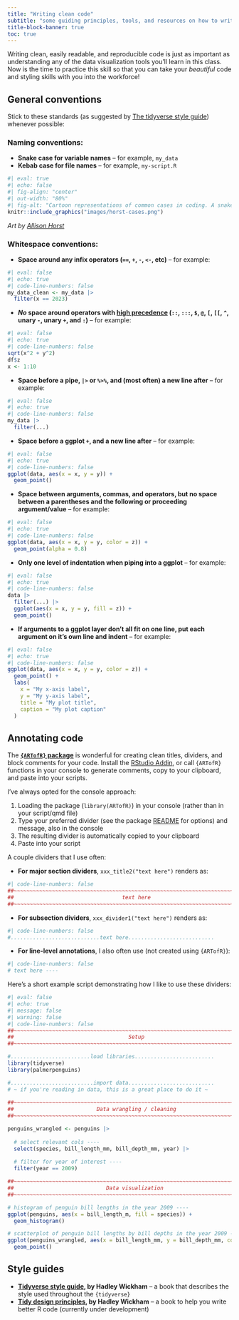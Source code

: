```yaml
---
title: "Writing clean code"
subtitle: "some guiding principles, tools, and resources on how to write clean and readable code"
title-block-banner: true
toc: true
---
```


Writing clean, easily readable, and reproducible code is just as important as understanding any of the data visualization tools you'll learn in this class. Now is the time to practice this skill so that you can take your *beautiful* code and styling skills with you into the workforce!

## General conventions

Stick to these standards (as suggested by [The tidyverse style guide](https://style.tidyverse.org/index.html)) whenever possible:

### Naming conventions:

- **Snake case for variable names** -- for example, `my_data`
- **Kebab case for file names** -- for example, `my-script.R`

```r
#| eval: true
#| echo: false
#| fig-align: "center"
#| out-width: "80%"
#| fig-alt: "Cartoon representations of common cases in coding. A snake screams 'SCREAMING_SNAKE_CASE' into the face of a camel (wearing ear muffs) with 'camelCase' written along its back. Vegetables on a skewer spell out 'kebab-case' (words on a skewer). A mellow, happy looking snake has text 'snake_case' along it."
knitr::include_graphics("images/horst-cases.png")
```

::: {.center-text .gray-text .body-text-s}
*Art by [Allison Horst](https://allisonhorst.com/)*
:::

### Whitespace conventions:

- **Space around any infix operators (`==`, `+`, `-`, `<-`, etc)** -- for example:

```r
#| eval: false
#| echo: true
#| code-line-numbers: false
my_data_clean <- my_data |> 
  filter(x == 2023)
```

- ***No* space around operators with [high precedence](https://rdrr.io/r/base/Syntax.html) (`::`, `:::`, `$`, `@`, `[`, `[[`, `^`, unary `-`, unary `+`, and `:`)** -- for example: 

```r
#| eval: false
#| echo: true
#| code-line-numbers: false
sqrt(x^2 + y^2)
df$z
x <- 1:10
```


- **Space before a pipe, `|>` or `%>%`, and (most often) a new line after** -- for example:

```r
#| eval: false
#| echo: true
#| code-line-numbers: false
my_data |> 
  filter(...)
```

- **Space before a ggplot `+`, and a new line after** -- for example:

```r
#| eval: false
#| echo: true
#| code-line-numbers: false
ggplot(data, aes(x = x, y = y)) +
  geom_point()
```

- **Space between arguments, commas, and operators, but no space between a parentheses and the following or proceeding argument/value** -- for example:

```r
#| eval: false
#| echo: true
#| code-line-numbers: false
ggplot(data, aes(x = x, y = y, color = z)) +
  geom_point(alpha = 0.8)
```

- **Only one level of indentation when piping into a ggplot** -- for example: 

```r
#| eval: false
#| echo: true
#| code-line-numbers: false
data |> 
  filter(...) |> 
  ggplot(aes(x = x, y = y, fill = z)) +
  geom_point()
```


- **If arguments to a ggplot layer don't all fit on one line, put each argument on it's own line and indent** -- for example:

```r
#| eval: false
#| echo: true
#| code-line-numbers: false
ggplot(data, aes(x = x, y = y, color = z)) +
  geom_point() + 
  labs(
    x = "My x-axis label",
    y = "My y-axis label",
    title = "My plot title",
    caption = "My plot caption"
  )
```


## Annotating code

The **[`{ARTofR}` package](https://github.com/Hzhang-ouce/ARTofR)** is wonderful for creating clean titles, dividers, and block comments for your code. Install the [RStudio Addin](https://github.com/Hzhang-ouce/ARTofR#user-guide-with-rstudio-addins), or call `{ARTofR}` functions in your console to generate comments, copy to your clipboard, and paste into your scripts.

I've always opted for the console approach:

1. Loading the package (`library(ARTofR)`) in your console (rather than in your script/qmd file)
2. Type your preferred divider (see the package [README](https://github.com/Hzhang-ouce/ARTofR#functions-and-styles) for options) and message, also in the console
3. The resulting divider is automatically copied to your clipboard
4. Paste into your script

A couple dividers that I use often:

- **For major section dividers**, `xxx_title2("text here")` renders as: 

```r
#| code-line-numbers: false
##~~~~~~~~~~~~~~~~~~~~~~~~~~~~~~~~~~~~~~~~~~~~~~~~~~~~~~~~~~~~~~~~~~~~~~~~~~~~~~
##                                  text here                               ----
##~~~~~~~~~~~~~~~~~~~~~~~~~~~~~~~~~~~~~~~~~~~~~~~~~~~~~~~~~~~~~~~~~~~~~~~~~~~~~~
```

- **For subsection dividers**, `xxx_divider1("text here")` renders as: 

```r
#| code-line-numbers: false
#............................text here...........................
```

- **For line-level annotations**, I also often use (not created using `{ARTofR}`):

```r
#| code-line-numbers: false
# text here ---- 
```

Here's a short example script demonstrating how I like to use these dividers:

```r
#| eval: false 
#| echo: true
#| message: false
#| warning: false
#| code-line-numbers: false
##~~~~~~~~~~~~~~~~~~~~~~~~~~~~~~~~~~~~~~~~~~~~~~~~~~~~~~~~~~~~~~~~~~~~~~~~~~~~~~
##                                    Setup                                 ----
##~~~~~~~~~~~~~~~~~~~~~~~~~~~~~~~~~~~~~~~~~~~~~~~~~~~~~~~~~~~~~~~~~~~~~~~~~~~~~~

#.........................load libraries.........................
library(tidyverse)
library(palmerpenguins)

#..........................import data...........................
# ~ if you're reading in data, this is a great place to do it ~
  
##~~~~~~~~~~~~~~~~~~~~~~~~~~~~~~~~~~~~~~~~~~~~~~~~~~~~~~~~~~~~~~~~~~~~~~~~~~~~~~
##                          Data wrangling / cleaning                       ----
##~~~~~~~~~~~~~~~~~~~~~~~~~~~~~~~~~~~~~~~~~~~~~~~~~~~~~~~~~~~~~~~~~~~~~~~~~~~~~~

penguins_wrangled <- penguins |> 
  
  # select relevant cols ----
  select(species, bill_length_mm, bill_depth_mm, year) |> 
  
  # filter for year of interest ----
  filter(year == 2009)

##~~~~~~~~~~~~~~~~~~~~~~~~~~~~~~~~~~~~~~~~~~~~~~~~~~~~~~~~~~~~~~~~~~~~~~~~~~~~~~
##                             Data visualization                           ----
##~~~~~~~~~~~~~~~~~~~~~~~~~~~~~~~~~~~~~~~~~~~~~~~~~~~~~~~~~~~~~~~~~~~~~~~~~~~~~~

# histogram of penguin bill lengths in the year 2009 ----
ggplot(penguins, aes(x = bill_length_m, fill = species)) +
  geom_histogram()

# scatterplot of penguin bill lengths by bill depths in the year 2009 ----
ggplot(penguins_wrangled, aes(x = bill_length_mm, y = bill_depth_mm, color = species)) +
  geom_point()
```

## Style guides

- **[Tidyverse style guide](https://style.tidyverse.org/index.html), by Hadley Wickham** -- a book that describes the style used throughout the `{tidyverse}`
- **[Tidy design principles](https://design.tidyverse.org/), by Hadley Wickham** -- a book to help you write better R code (currently under development)

<!-- ## Code chunk options -->
